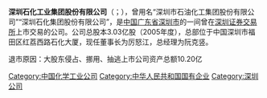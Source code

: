 {{Infobox Company 
| company_name     = 深圳石化工业集团股份有限公司
| company_name_en  = SHENZHEN PETROCHEMICAL INDUSTRY(GROUP)CO.LTD.
| company_logo     = 
| company_type     = 已退市上市公司
| company_slogan   = 
| foundation       = 1988年9月20日
| location         = [[深圳|深圳]]
| key_people       = 董事长：厉怒江
| industry         = 石油化工
| products         = 
| revenue          = 0（2005年度）
| operating_income = 
| net_income       = 亏损0.51亿（2005年度）
| num_employees    = 
| parent           = 
| subsid           = 
| homepage         = 
| footnotes        = 
}}
'''深圳石化工业集团股份有限公司'''（{{Neeq|400032|420032|name=石化A1|name2=石化B1}}；{{Szse|000013|codeB=200013|name=*ST石化A|nameB=*ST石化B|delisted=yes}}），曾用名“深圳市石油化工集团股份有限公司”“深圳石化集团股份有限公司”，是[[中国|中国]][[广东省|广东省]][[深圳市|深圳市]]的一间曾在[[深圳证券交易所|深圳证券交易所]]上市交易的公司。公司总股本3.03亿股（2005年度），总部位于中国深圳市福田区红荔西路石化大厦，现任董事长为厉怒江，总经理为阮克竖。

退市原因：大股东侵占、挪用、抽逃上市公司资产总额10.20亿


[[Category:中国化学工业公司|Category:中国化学工业公司]]
[[Category:中华人民共和国国有企业|Category:中华人民共和国国有企业]]
[[Category:深圳公司|Category:深圳公司]]